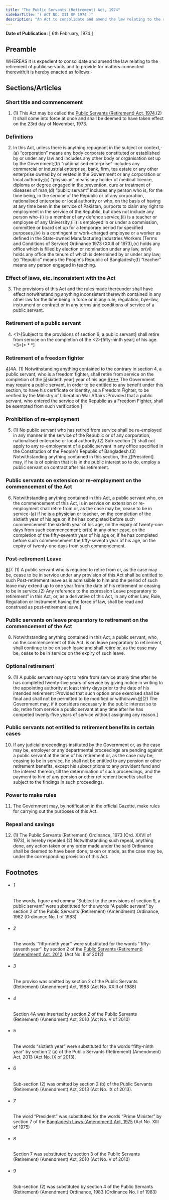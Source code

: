 ```yaml
---
title: "The Public Servants (Retirement) Act, 1974"
sidebarTitle: "( ACT NO. XII OF 1974 )"
description: "An Act to consolidate and amend the law relating to the retirement of public servants."
---
```


**Date of Publication:** [ 6th February, 1974 ]

## Preamble

WHEREAS it is expedient to consolidate and amend the law relating to the retirement of public servants and to provide for matters connected therewith;It is hereby enacted as follows:-

## Sections/Articles

### Short title and commencement

1. (1) This Act may be called the [Public Servants (Retirement) Act, 1974](/act-460.html "Public Servants (Retirement) Act, 1974").(2) It shall come into force at once and shall be deemed to have taken effect on the 23rd day of November, 1973.

### Definitions

2. In this Act, unless there is anything repugnant in the subject or context,-(a) “corporation” means any body corporate constituted or established by or under any law and includes any other body or organisation set up by the Government;(b) “nationalised enterprise” includes any commercial or industrial enterprise, bank, firm, tea estate or any other enterprise owned by or vested in the Government or any corporation or local authority;(c) “physician” means any holder of medical licence, diploma or degree engaged in the prevention, cure or treatment of diseases of man;(d) “public servant” includes any person who is, for the time being, in the service of the Republic or of any corporation, nationalised enterprise or local authority or who, on the basis of having at any time been in the service of Pakistan, purports to claim any right to employment in the service of the Republic, but does not include any person who-(i) is a member of any defence service,(ii) is a teacher or employee of any University,(iii) is employed in or under a commission, committee or board set up for a temporary period for specified purposes,(iv) is a contingent or work-charged employee or a worker as defined in the State-owned Manufacturing Industries Workers (Terms and Conditions of Service) Ordinance 1973 (XXIII of 1973),(v) holds any office which is filled by election or nomination under any law, or(vi) holds any office the tenure of which is determined by or under any law;(e) “Republic” means the People's Republic of Bangladesh;(f) “teacher” means any person engaged in teaching.

### Effect of laws, etc. inconsistent with the Act

3. The provisions of this Act and the rules made thereunder shall have effect notwithstanding anything inconsistent therewith contained in any other law for the time being in force or in any rule, regulation, bye-law, instrument or contract or in any terms and conditions of service of a public servant.

### Retirement of a public servant

4. <1>[Subject to the provisions of section 9, a public servant] shall retire from service on the completion of the <2>[fifty-ninth year] of his age.<3>[\* \* \*]

### Retirement of a freedom fighter

[4](1)[4A. (1) Notwithstanding anything contained to the contrary in section 4, a public servant, who is a freedom fighter, shall retire from service on the completion of the [5](2)[sixtieth year] year of his age.[6](3)[\*\*\*](3) The Government may require a public servant, in order to be entitled to any benefit under this section, to have his certificate or identity, as a Freedom Fighter, to be verified by the Ministry of Liberation War Affairs :Provided that a public servant, who entered the service of the Republic as a Freedom Fighter, shall be exempted from such verification.]

### Prohibition of re-employment

5. (1) No public servant who has retired from service shall be re-employed in any manner in the service of the Republic or of any corporation, nationalised enterprise or local authority.(2) Sub-section (1) shall not apply to any re-employment of a public servant in any office specified in the Constitution of the People's Republic of Bangladesh.(3) Notwithstanding anything contained in this section, the [7](1)[President] may, if he is of opinion that it is in the public interest so to do, employ a public servant on contract after his retirement.

### Public servants on extension or re-employment on the commencement of the Act

6. Notwithstanding anything contained in this Act, a public servant who, on the commencement of this Act, is in service on extension or re-employment shall retire from or, as the case may be, cease to be in service-(a) if he is a physician or teacher, on the completion of the sixtieth year of his age or, if he has completed before such commencement the sixtieth year of his age, on the expiry of twenty-one days from such commencement; or(b) in any other case, on the completion of the fifty-seventh year of his age or, if he has completed before such commencement the fifty-seventh year of his age, on the expiry of twenty-one days from such commencement.

### Post-retirement Leave

[8](1)[7. (1) A public servant who is required to retire from or, as the case may be, cease to be in service under any provision of this Act shall be entitled to such Post-retirement leave as is admissible to him and the period of such leave may extend up to one year from the date of his retirement or ceasing to be in service.(2) Any reference to the expression Leave preparatory to retirement” in this Act, or, as a derivative of this Act, in any other Law, Rule, Regulation or Instrument having the force of law, shall be read and construed as post-retirement leave.]

### Public servants on leave preparatory to retirement on the commencement of the Act

8. Notwithstanding anything contained in this Act, a public servant, who, on the commencement of this Act, is on leave preparatory to retirement, shall continue to be on such leave and shall retire or, as the case may be, cease to be in service on the expiry of such leave.

### Optional retirement

9. (1) A public servant may opt to retire from service at any time after he has completed twenty-five years of service by giving notice in writing to the appointing authority at least thirty days prior to the date of his intended retirement :Provided that such option once exercised shall be final and shall not be permitted to be modified or withdrawn.[9](1)[(2) The Government may, if it considers necessary in the public interest so to do, retire from service a public servant at any time after he has competed twenty-five years of service without assigning any reason.]

### Public servants not entitled to retirement benefits in certain cases

10. If any judicial proceedings instituted by the Government or, as the case may be, employer or any departmental proceedings are pending against a public servant at the time of his retirement or, as the case may be, ceasing to be in service, he shall not be entitled to any pension or other retirement benefits, except his subscriptions to any provident fund and the interest thereon, till the determination of such proceedings, and the payment to him of any pension or other retirement benefits shall be subject to the findings in such proceedings.

### Power to make rules

11. The Government may, by notification in the official Gazette, make rules for carrying out the purposes of this Act.

### Repeal and savings

12. (1) The Public Servants (Retirement) Ordinance, 1973 (Ord. XXVI of 1973), is hereby repealed.(2) Notwithstanding such repeal, anything done, any action taken or any order made under the said Ordinance shall be deemed to have been done, taken or made, as the case may be, under the corresponding provision of this Act.

## Footnotes

- ###### 1

  The words, figure and comma “Subject to the provisions of section 9, a public servant” were substituted for the words “A public servant” by section 2 of the Public Servants (Retirement) (Amendment) Ordinance, 1982 (Ordinance No. I of 1983)

- ###### 2

  The words ''fifty-ninth year'' were substituted for the words ''fifty-seventh year'' by section 2 of the [Public Servants (Retirement) (Amendment) Act, 2012](/act-1085.html "Public Servants (Retirement) (Amendment) Act, 2012"). (Act No. II of 2012)

- ###### 3

  The proviso was omitted by section 2 of the Public Servants (Retirement) (Amendment) Act, 1988 (Act No. XXIII of 1988)

- ###### 4

  Section 4A was inserted by section 2 of the Public Servants (Retirement) (Amendment) Act, 2010 (Act No. V of 2010)

- ###### 5

  The words “sixtieth year” were substituted for the words “fifty-ninth year” by section 2 (a) of the Public Servants (Retirement) (Amendment) Act, 2013 (Act No. IX of 2013).

- ###### 6

  Sub-section (2) was omitted by section 2 (b) of the Public Servants (Retirement) (Amendment) Act, 2013 (Act No. IX of 2013).

- ###### 7

  The word “President” was substituted for the words “Prime Minister” by section 7 of the [Bangladesh Laws (Amendment) Act, 1975](/act-490.html "Bangladesh Laws (Amendment) Act, 1975") (Act No. XIII of 1975)

- ###### 8

  Section 7 was substituted by section 3 of the Public Servants (Retirement) (Amendment) Act, 2010 (Act No. V of 2010)

- ###### 9

  Sub-section (2) was substituted by section 4 of the Public Servants (Retirement) (Amendment) Ordinance, 1983 (Ordinance No. I of 1983)

